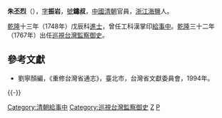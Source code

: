 '''朱丕烈'''（{{bd|?||?|}}），[[表字|字]]'''振岩'''，[[號|號]]'''鏽叔'''，[[中國|中國]][[清朝|清朝]]官員，[[浙江|浙江]][[海鹽|海鹽]]人。

[[乾隆|乾隆]]十三年（1748年）戊辰科[[進士|進士]]，曾任工科漢掌印[[給事中|給事中]]。[[乾隆|乾隆]]三十二年（1767年）出任[[巡視台灣監察御史|巡視台灣監察御史]]。

==參考文獻==
*劉寧顏編，《重修台灣省通志》，臺北市，台灣省文獻委員會，1994年。 

{{-}}
{{start box}}
{{s-off}}
{{s-before|[[李宜青|李宜青]]}}
{{s-title|[[巡視台灣監察御史|巡視台灣監察御史]]（漢）|<small>乾隆三十二年（1767年）上任</small>}}
{{s-after|[[王顯曾|王顯曾]]}}
{{end box}}

{{乾隆十三年戊辰科殿試金榜}}
{{DEFAULTSORT:Zhu朱}}
[[Category:清朝給事中|Category:清朝給事中]]
[[Category:巡視台灣監察御史|Category:巡視台灣監察御史]]
[[Category:海盐人|Z]]
[[Category:朱姓|P]]